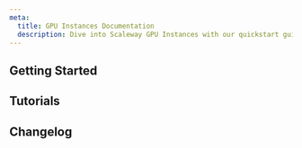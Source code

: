 ```yaml
---
meta:
  title: GPU Instances Documentation
  description: Dive into Scaleway GPU Instances with our quickstart guides, how-tos, tutorials, and more.
---
```


<ProductHeader
   productName="GPU Instances"
   productLogo="instance"
   description="Scaleway GPU Instances are equipped with dedicated high-end NVIDIA GPUs and offer the speed and efficiency you need to run your most demanding workloads."
   url="/gpu/quickstart/"
   label="Instances Quickstart"
/>

## Getting Started

<Grid>
    <SummaryCard
        title="Quickstart"
        icon="rocket"
        description="Learn how to create, connect to, and delete a GPU Instance in a few steps."
        label="View Quickstart"
        url="/gpu/quickstart/"
    />
    <SummaryCard
        title="Concepts"
        icon="information-circle-outline"
        description="Core concepts that give you a better understanding of Scaleway GPU Instances."
        label="View concepts"
        url="/gpu/concepts/"
    />
    <SummaryCard
        title="How-tos"
        icon="help-circle-outline"
        description="Check our guides to creating and managing GPU Instances and their features."
        label="View how-tos"
        url="/gpu/how-to/"
    />
    <SummaryCard
        title="Additional content"
        icon="book-open-outline"
        description="Guides to help you choose a GPU Instance, understand pricing and advanced configuration."
        label="View additional content"
        url="/gpu/reference-content/"
    />
</Grid>

## Tutorials

<Grid>
    <DefaultCard
        title="Deploying models with NVIDIA Triton Inference Server on Scaleway Object Storage"
        url="/tutorials/nvidia-triton/"
        label="Link"
    />
    <DefaultCard
        title="Achieving Super-Resolution with a Sub-Pixel Convolutional Neural Network on Scaleway GPU"
        url="/tutorials/gpu-super-resolution/"
        label="Link"
    />
</Grid>

<ClickableBanner
    productLogo="cli"
    title="Instances API"
    description="Learn how to create and manage your Scaleway GPU Instances through the API."
    url="https://www.scaleway.com/en/developers/api/instance/"
    label="Go to Instances API"
/>

## Changelog

<ChangelogList
    productName="gpu-instances"
    numberOfChanges={3}
/>

